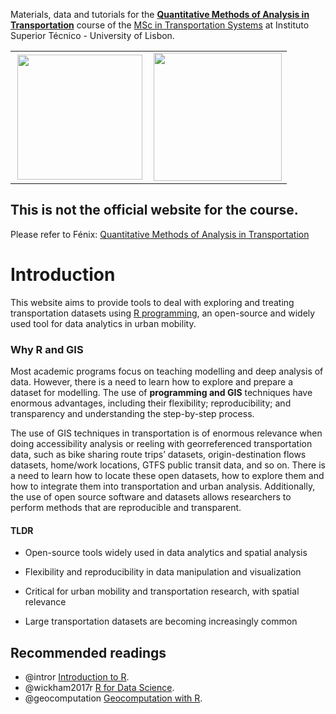 Materials, data and tutorials for the [**Quantitative Methods of Analysis in Transportation**](https://fenix.tecnico.ulisboa.pt/disciplinas/MQAT112/2025-2026/1-semestre) course of the [MSc in Transportation Systems](https://tecnico.ulisboa.pt/en/education/courses/masters-programmes/transportation-systems/) at Instituto Superior Técnico - University of Lisbon.

|  |  |
|:----------------------------------:|:----------------------------------:|
| ![](images/Ist-logo-01.jpg){width="200"} | [![](images/clipboard-3174620795.png){width="205"}](https://tecnico.ulisboa.pt/en/education/courses/masters-programmes/transportation-systems/) |

::: callout-caution
## This is not the official website for the course.

Please refer to Fénix: [Quantitative Methods of Analysis in Transportation](https://fenix.tecnico.ulisboa.pt/disciplinas/MQAT112/2025-2026/1-semestre)
:::

# Introduction

This website aims to provide tools to deal with exploring and treating transportation datasets using [R programming](software.qmd), an open-source and widely used tool for data analytics in urban mobility.

### Why R and GIS {.unnumbered}

Most academic programs focus on teaching modelling and deep analysis of data.
However, there is a need to learn how to explore and prepare a dataset for modelling.
The use of **programming and GIS** techniques have enormous advantages, including their flexibility; reproducibility; and transparency and understanding the step-by-step process.

The use of GIS techniques in transportation is of enormous relevance when doing accessibility analysis or reeling with georreferenced transportation data, such as bike sharing route trips’ datasets, origin-destination flows datasets, home/work locations, GTFS public transit data, and so on.
There is a need to learn how to locate these open datasets, how to explore them and how to integrate them into transportation and urban analysis.
Additionally, the use of open source software and datasets allows researchers to perform methods that are reproducible and transparent.

#### TLDR {.unnumbered}

-   Open-source tools widely used in data analytics and spatial analysis

-   Flexibility and reproducibility in data manipulation and visualization

-   Critical for urban mobility and transportation research, with spatial relevance

-   Large transportation datasets are becoming increasingly common

## Recommended readings {.unnumbered}

-   @intror [Introduction to R](https://cengel.github.io/R-intro/).
-   @wickham2017r [R for Data Science](https://r4ds.hadley.nz/).
-   @geocomputation [Geocomputation with R](https://geocompr.robinlovelace.net/).
